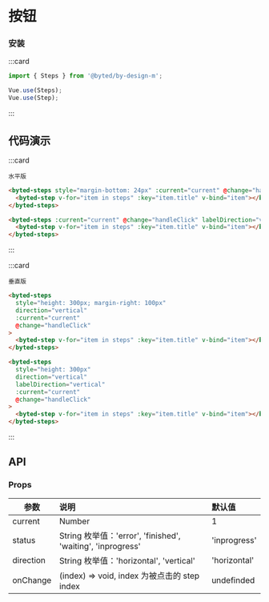 # 按钮

### 安装

:::card

```javascript
import { Steps } from '@byted/by-design-m';

Vue.use(Steps);
Vue.use(Step);
```

:::

## 代码演示

:::card

```topic
水平版
```

```html
<byted-steps style="margin-bottom: 24px" :current="current" @change="handleClick">
  <byted-step v-for="item in steps" :key="item.title" v-bind="item"></byted-step>
</byted-steps>

<byted-steps :current="current" @change="handleClick" labelDirection="vertical">
  <byted-step v-for="item in steps" :key="item.title" v-bind="item"></byted-step>
</byted-steps>
```

:::

:::card

```topic
垂直版
```

```html
<byted-steps
  style="height: 300px; margin-right: 100px"
  direction="vertical"
  :current="current"
  @change="handleClick"
>
  <byted-step v-for="item in steps" :key="item.title" v-bind="item"></byted-step>
</byted-steps>

<byted-steps
  style="height: 300px"
  direction="vertical"
  labelDirection="vertical"
  :current="current"
  @change="handleClick"
>
  <byted-step v-for="item in steps" :key="item.title" v-bind="item"></byted-step>
</byted-steps>
```

:::

## API

### Props

| 参数      | 说明                                                        | 默认值       |
| --------- | :---------------------------------------------------------- | :----------- |
| current   | Number                                                      | 1            |
| status    | String 枚举值：'error', 'finished', 'waiting', 'inprogress' | 'inprogress' |
| direction | String 枚举值：'horizontal', 'vertical'                     | 'horizontal' |
| onChange  | (index) => void, index 为被点击的 step index                | undefinded   |
